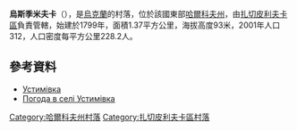 {{coord|49|14|59|N|35|7|56|E|scale:100000_region:UA|display=title}}

'''烏斯季米夫卡'''（{{lang-uk|Устимівка}}），是[[烏克蘭|烏克蘭]]的村落，位於該國東部[[哈爾科夫州|哈爾科夫州]]，由[[扎切皮利夫卡區|扎切皮利夫卡區]]負責管轄，始建於1799年，面積1.37平方公里，海拔高度93米，2001年人口312，人口密度每平方公里228.2人。

==參考資料==
* [http://w1.c1.rada.gov.ua/pls/z7502/A005?rdat1=09.01.2009&rf7571=33035 Устимівка]
* [http://weather.in.ua/ua/har'kovskaja/26971 Погода в селі Устимівка] {{Wayback|url=http://weather.in.ua/ua/har%27kovskaja/26971 |date=20160323035452 }}

{{DEFAULTSORT:Устимівка}}
[[Category:哈爾科夫州村落|Category:哈爾科夫州村落]]
[[Category:扎切皮利夫卡區村落|Category:扎切皮利夫卡區村落]]


{{Kharkiv-geo-stub}}